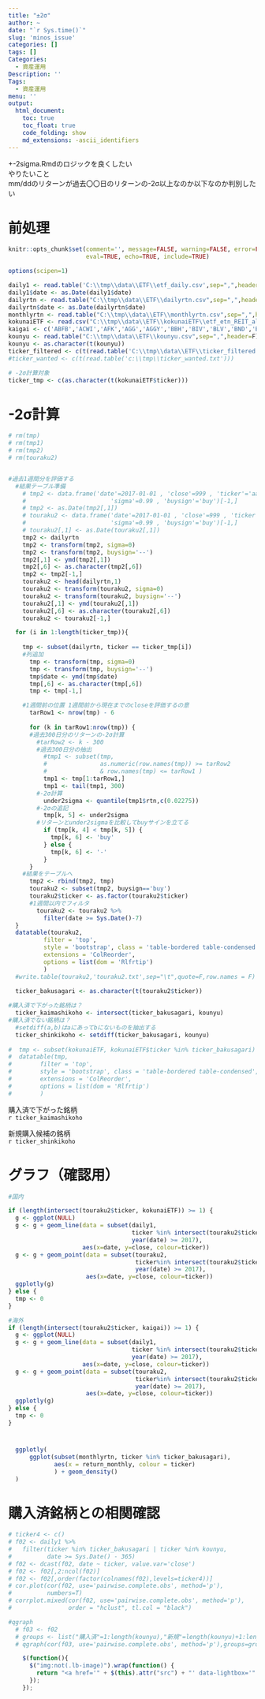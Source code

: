 ```yaml
---
title: "±2σ"
author: ~
date: "`r Sys.time()`"
slug: 'minos_issue'
categories: []
tags: []
Categories:
  - 資産運用
Description: ''
Tags:
  - 資産運用
menu: ''
output:
  html_document:
    toc: true
    toc_float: true
    code_folding: show
    md_extensions: -ascii_identifiers
---
```

+-2sigma.Rmdのロジックを良くしたい  
やりたいこと  
mm/ddのリターンが過去〇〇日のリターンの-2σ以上なのか以下なのか判別したい

# 前処理
```r
knitr::opts_chunk$set(comment='', message=FALSE, warning=FALSE, error=FALSE, 
                      eval=TRUE, echo=TRUE, include=TRUE)

options(scipen=1)

daily1 <- read.table('C:\\tmp\\data\\ETF\\etf_daily.csv',sep=",",header=T)
daily1$date <- as.Date(daily1$date)
dailyrtn <- read.table("C:\\tmp\\data\\ETF\\dailyrtn.csv",sep=",",header=T)
dailyrtn$date <- as.Date(dailyrtn$date)
monthlyrtn <- read.table("C:\\tmp\\data\\ETF\\monthlyrtn.csv",sep=",",header=T)
kokunaiETF <- read.csv("C:\\tmp\\data\\ETF\\kokunaiETF\\etf_etn_REIT_all.csv", sep = ",", header = T)
kaigai <- c('ABFB','ACWI','AFK','AGG','AGGY','BBH','BIV','BLV','BND','BNDX','BRF','BSV','CHAD','CHAU','CIU','CNXT','CRED','CSJ','CURE','CWB','CWI','DBA','DBC','DEM','DES','DEW','DFE','DFJ','DGRE','DGRS','DGRW','DGS','DHS','DIA','DLN','DON','DRN','DRV','DUST','DVY','DXJ','DXJC','DXJF','DXJH','DXJR','DXJS','DXJT','EBND','EDC','EDV','EDZ','EEM','EEMS','EFA','EIDO','ELD','EMB','EMLC','EPHE','EPI','EPOL','EPP','ERUS','EUDG','EWG','EWJ','EWM','EWS','EWT','EWW','EWY','EWZ','EXI','EZA','FAS','FAZ','FM','FXI','GAL','GDX','GDXJ','GLD','GMF','GMM','GSG','GULF','HACK','HDV','HEDJ','HEWG','HEWJ','HEZU','HYEM','HYND','HYZD','HYG','IAU','IBB','IBLN','ICLN','IDHQ','IDX','IEF','IEMG','IEV','IFGL','IGF','IGOV','IHY','IJH','IJR','ILF','INDL','INKM','IOO','ITE','IVOG','IVOO','IVOV','IVV','IWM','IXC','IXG','IXJ','IXN','IXP','IYR','JNK','JXI','KLD','KNOW','KOL','KXI','LABD','LABU','LEMB','LQD','MBB','MGC','MGK','MGV','MOAT','MOO','MXI','NISE','NLR','NUGT','OEF','OIH','PAF','PBD','PEK','PFF','PIO','PPH','PXF','QQQ','REMX','RLY','RSX','RSXJ','RTH','RUSL','RUSS','RWR','RWX','RXI','SCIF','SDY','SHV','SHY','SLV','SLX','SMH','SPXL','SPXS','SPY','SRLN','SUSA','THD','TIP','TLT','TMF','TMV','TNA','TOK','TUR','TZA','VAW','VB','VBK','VBR','VCIT','VCLT','VCR','VCSH','VDC','VDE','VEA','VEU','VFH','VGIT','VGK','VGLT','VGSH','VGT','VHT','VIG','VIOG','VIOO','VIOV','VIS','VMBS','VNM','VO','VOE','VONE','VONG','VONV','VOO','VOOG','VOOV','VOT','VOX','VPL','VPU','VSS','VT','VTHR','VTI','VTIP','VTV','VTWG','VTWO','VTWV','VUG','VV','VWO','VWOB','VXF','VXUS','VYM','WOOD','XLB','XLE','XLF','XLI','XLK','XLP','XLRE','XLU','XLV','XLY','YYY','ZMLP','2800.HK','2801.HK','2802.HK','2805.HK','2816.HK','2823.HK','2827.HK','2828.HK','2829.HK','2833.HK','2835.HK','2836.HK','2838.HK','2844.HK','2846.HK','2848.HK','3005.HK','3006.HK','3007.HK','3009.HK','3015.HK','3017.HK','3019.HK','3020.HK','3025.HK','3026.HK','3027.HK','3035.HK','3036.HK','3039.HK','3040.HK','3043.HK','3048.HK','3049.HK','3050.HK','3052.HK','3057.HK','3061.HK','3062.HK','3063.HK','3082.HK','3085.HK','3087.HK','3092.HK','3099.HK','3110.HK','3127.HK','69500.H',"SSO","TQQQ")
kounyu <- read.table("C:\\tmp\\data\\ETF\\kounyu.csv",sep=",",header=F)
kounyu <- as.character(t(kounyu))
ticker_filtered <- c(t(read.table('C:\\tmp\\data\\ETF\\ticker_filtered.txt')))
#ticker_wanted <- c(t(read.table('c:\\tmp\\ticker_wanted.txt')))

# -2σ計算対象
ticker_tmp <- c(as.character(t(kokunaiETF$ticker)))
```

# -2σ計算
```r

# rm(tmp)
# rm(tmp1)
# rm(tmp2)
# rm(touraku2)


#過去1週間分を評価する
  #結果テーブル準備
    # tmp2 <- data.frame('date'=2017-01-01 , 'close'=999 , 'ticker'='aaa' , 'rtn'=0.99 ,
    #                        'sigma'=0.99 , 'buysign'='buy')[-1,]
    # tmp2 <- as.Date(tmp2[,1])
    # touraku2 <- data.frame('date'=2017-01-01 , 'close'=999 , 'ticker'='aaa' , 'rtn'=0.99 ,
    #                        'sigma'=0.99 , 'buysign'='buy')[-1,]
    # touraku2[,1] <- as.Date(touraku2[,1])
    tmp2 <- dailyrtn
    tmp2 <- transform(tmp2, sigma=0)
    tmp2 <- transform(tmp2, buysign='--')
    tmp2[,1] <- ymd(tmp2[,1])
    tmp2[,6] <- as.character(tmp2[,6])
    tmp2 <- tmp2[-1,]
    touraku2 <- head(dailyrtn,1)
    touraku2 <- transform(touraku2, sigma=0)
    touraku2 <- transform(touraku2, buysign='--')
    touraku2[,1] <- ymd(touraku2[,1])
    touraku2[,6] <- as.character(touraku2[,6])
    touraku2 <- touraku2[-1,]

  for (i in 1:length(ticker_tmp)){
    
    tmp <- subset(dailyrtn, ticker == ticker_tmp[i])
    #列追加
      tmp <- transform(tmp, sigma=0)
      tmp <- transform(tmp, buysign='--')
      tmp$date <- ymd(tmp$date)
      tmp[,6] <- as.character(tmp[,6])
      tmp <- tmp[-1,]

    #1週間前の位置 1週間前から現在までのcloseを評価するの意
      tarRow1 <- nrow(tmp) - 6
      
      for (k in tarRow1:nrow(tmp)) {
      #過去300日分のリターンの-2σ計算
        #tarRow2 <- k - 300
        #過去300日分の抽出
          #tmp1 <- subset(tmp, 
          #               as.numeric(row.names(tmp)) >= tarRow2
          #               & row.names(tmp) <= tarRow1 )
          tmp1 <- tmp[1:tarRow1,]
          tmp1 <- tail(tmp1, 300)
        #-2σ計算
          under2sigma <- quantile(tmp1$rtn,c(0.02275))
        #-2σの追記
          tmp[k, 5] <- under2sigma
        #リターンとunder2sigmaを比較してbuyサインを立てる
          if (tmp[k, 4] < tmp[k, 5]) {
            tmp[k, 6] <- 'buy'
          } else {
            tmp[k, 6] <- '-'
          }
      }
    #結果をテーブルへ
      tmp2 <- rbind(tmp2, tmp)
      touraku2 <- subset(tmp2, buysign=='buy')
      touraku2$ticker <- as.factor(touraku2$ticker)
      #1週間以内でフィルタ
        touraku2 <- touraku2 %>%
          filter(date >= Sys.Date()-7)
  }
  datatable(touraku2,
          filter = 'top', 
          style = 'bootstrap', class = 'table-bordered table-condensed',
          extensions = 'ColReorder',
          options = list(dom = 'Rlfrtip')
          )
  #write.table(touraku2,'touraku2.txt',sep="\t",quote=F,row.names = F)
  
  ticker_bakusagari <- as.character(t(touraku2$ticker))

#購入済で下がった銘柄は？
  ticker_kaimashikoho <- intersect(ticker_bakusagari, kounyu)
#購入済でない銘柄は？
  #setdiff(a,b)はaにあってbにないものを抽出する
  ticker_shinkikoho <- setdiff(ticker_bakusagari, kounyu)
  
#  tmp <- subset(kokunaiETF, kokunaiETF$ticker %in% ticker_bakusagari)
#  datatable(tmp,
#        filter = 'top', 
#        style = 'bootstrap', class = 'table-bordered table-condensed',
#        extensions = 'ColReorder',
#        options = list(dom = 'Rlfrtip')
#        )
```
購入済で下がった銘柄  
`r ticker_kaimashikoho`

新規購入候補の銘柄  
`r ticker_shinkikoho`

# グラフ（確認用）
```r
#国内

if (length(intersect(touraku2$ticker, kokunaiETF)) >= 1) {
  g <- ggplot(NULL)
  g <- g + geom_line(data = subset(daily1,
                                   ticker %in% intersect(touraku2$ticker, kokunaiETF) &
                                   year(date) >= 2017),
                     aes(x=date, y=close, colour=ticker))
  g <- g + geom_point(data = subset(touraku2,
                                    ticker%in% intersect(touraku2$ticker, kokunaiETF) &
                                    year(date) >= 2017),
                      aes(x=date, y=close, colour=ticker))
  ggplotly(g)
} else {
  tmp <- 0
}

#海外
if (length(intersect(touraku2$ticker, kaigai)) >= 1) {
  g <- ggplot(NULL)
  g <- g + geom_line(data = subset(daily1,
                                   ticker %in% intersect(touraku2$ticker, kaigai) &
                                   year(date) >= 2017),
                     aes(x=date, y=close, colour=ticker))
  g <- g + geom_point(data = subset(touraku2,
                                    ticker%in% intersect(touraku2$ticker, kaigai) &
                                    year(date) >= 2017),
                      aes(x=date, y=close, colour=ticker))
  ggplotly(g)
} else {
  tmp <- 0
}
```

# 
```r
  ggplotly(
      ggplot(subset(monthlyrtn, ticker %in% ticker_bakusagari),
             aes(x = return_monthly, colour = ticker)
             ) + geom_density()
  )
```
# 購入済銘柄との相関確認

```r
# ticker4 <- c()
# f02 <- daily1 %>%
#   filter(ticker %in% ticker_bakusagari | ticker %in% kounyu,
#          date >= Sys.Date() - 365)
# f02 <- dcast(f02, date ~ ticker, value.var='close')
# f02 <- f02[,2:ncol(f02)]
# f02 <- f02[,order(factor(colnames(f02),levels=ticker4))]
# cor.plot(cor(f02, use='pairwise.complete.obs', method='p'),
#          numbers=T)
# corrplot.mixed(cor(f02, use='pairwise.complete.obs', method='p'),
#                order = "hclust", tl.col = "black")

#qgraph
  # f03 <- f02
  # groups <- list("購入済"=1:length(kounyu),"新規"=length(kounyu)+1:length(ticker_shinkikoho))
  # qgraph(cor(f03, use='pairwise.complete.obs', method='p'),groups=groups)
```

```js
    $(function(){
      $("img:not(.lb-image)").wrap(function() {
        return "<a href='" + $(this).attr("src") + "' data-lightbox='" + $(this).attr("scr") + "'></a>";
      });
    });
```